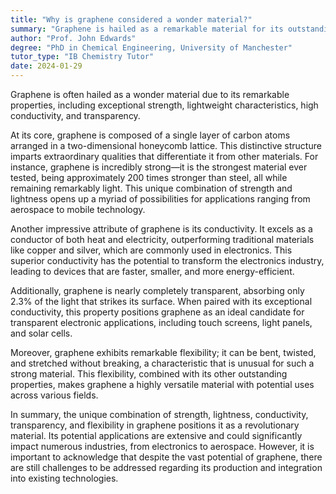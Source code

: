 ```yaml
---
title: "Why is graphene considered a wonder material?"
summary: "Graphene is hailed as a remarkable material for its outstanding strength, lightweight nature, excellent conductivity, and transparency, making it highly valuable for various applications."
author: "Prof. John Edwards"
degree: "PhD in Chemical Engineering, University of Manchester"
tutor_type: "IB Chemistry Tutor"
date: 2024-01-29
---
```


Graphene is often hailed as a wonder material due to its remarkable properties, including exceptional strength, lightweight characteristics, high conductivity, and transparency.

At its core, graphene is composed of a single layer of carbon atoms arranged in a two-dimensional honeycomb lattice. This distinctive structure imparts extraordinary qualities that differentiate it from other materials. For instance, graphene is incredibly strong—it is the strongest material ever tested, being approximately $200$ times stronger than steel, all while remaining remarkably light. This unique combination of strength and lightness opens up a myriad of possibilities for applications ranging from aerospace to mobile technology.

Another impressive attribute of graphene is its conductivity. It excels as a conductor of both heat and electricity, outperforming traditional materials like copper and silver, which are commonly used in electronics. This superior conductivity has the potential to transform the electronics industry, leading to devices that are faster, smaller, and more energy-efficient.

Additionally, graphene is nearly completely transparent, absorbing only $2.3\%$ of the light that strikes its surface. When paired with its exceptional conductivity, this property positions graphene as an ideal candidate for transparent electronic applications, including touch screens, light panels, and solar cells.

Moreover, graphene exhibits remarkable flexibility; it can be bent, twisted, and stretched without breaking, a characteristic that is unusual for such a strong material. This flexibility, combined with its other outstanding properties, makes graphene a highly versatile material with potential uses across various fields.

In summary, the unique combination of strength, lightness, conductivity, transparency, and flexibility in graphene positions it as a revolutionary material. Its potential applications are extensive and could significantly impact numerous industries, from electronics to aerospace. However, it is important to acknowledge that despite the vast potential of graphene, there are still challenges to be addressed regarding its production and integration into existing technologies.
    